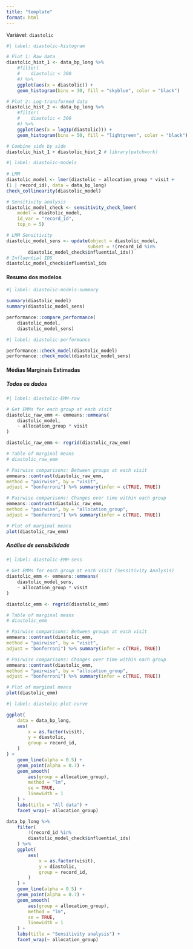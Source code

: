 ```yaml
---
title: "template"
format: html
---
```


Variável: `diastolic`

```r
#| label: diastolic-histogram

# Plot 1: Raw data
diastolic_hist_1 <- data_bp_long %>% 
    #filter(
    #    diastolic < 300
    #) %>% 
    ggplot(aes(x = diastolic)) + 
    geom_histogram(bins = 30, fill = "skyblue", color = "black")

# Plot 2: Log-transformed data
diastolic_hist_2 <- data_bp_long %>% 
    #filter(
    #    diastolic < 300
    #) %>%
    ggplot(aes(x = log1p(diastolic))) + 
    geom_histogram(bins = 50, fill = "lightgreen", color = "black")

# Combine side by side
diastolic_hist_1 + diastolic_hist_2 # library(patchwork)
```

```r
#| label: diastolic-models
 
# LMM
diastolic_model <- lmer(diastolic ~ allocation_group * visit + 
(1 | record_id), data = data_bp_long)
check_collinearity(diastolic_model)

# Sensitivity analysis
diastolic_model_check <- sensitivity_check_lmer(
    model = diastolic_model,
    id_var = "record_id",
    top_n = 5)

# LMM Sensitivity
diastolic_model_sens <- update(object = diastolic_model,
                              subset = !(record_id %in% 
		diastolic_model_check$influential_ids))
# Influential IDS
diastolic_model_check$influential_ids
```

#### Resumo dos modelos

```r
#| label: diastolic-models-summary

summary(diastolic_model)
summary(diastolic_model_sens)

performance::compare_performance(
    diastolic_model, 
    diastolic_model_sens) 
```

```r
#| label: diastolic-performance

performance::check_model(diastolic_model)
performance::check_model(diastolic_model_sens)
```

#### Médias Marginais Estimadas

##### Todos os dados

```r
#| label: diastolic-EMM-raw

# Get EMMs for each group at each visit
diastolic_raw_emm <- emmeans::emmeans(
    diastolic_model, 
    ~ allocation_group * visit
)

diastolic_raw_emm <- regrid(diastolic_raw_emm)

# Table of marginal means
# diastolic_raw_emm

# Pairwise comparisons: Between groups at each visit
emmeans::contrast(diastolic_raw_emm,
method = "pairwise", by = "visit",
adjust = "bonferroni") %>% summary(infer = c(TRUE, TRUE))

# Pairwise comparisons: Changes over time within each group
emmeans::contrast(diastolic_raw_emm,
method = "pairwise", by = "allocation_group",
adjust = "bonferroni") %>% summary(infer = c(TRUE, TRUE))

# Plot of marginal means
plot(diastolic_raw_emm)
```

##### Análise de sensibilidade

```r
#| label: diastolic-EMM-sens

# Get EMMs for each group at each visit (Sensitivity Analysis)
diastolic_emm <- emmeans::emmeans(
    diastolic_model_sens, 
    ~ allocation_group * visit
)

diastolic_emm <- regrid(diastolic_emm)

# Table of marginal means
# diastolic_emm

# Pairwise comparisons: Between groups at each visit
emmeans::contrast(diastolic_emm,
method = "pairwise", by = "visit",
adjust = "bonferroni") %>% summary(infer = c(TRUE, TRUE))

# Pairwise comparisons: Changes over time within each group
emmeans::contrast(diastolic_emm,
method = "pairwise", by = "allocation_group",
adjust = "bonferroni") %>% summary(infer = c(TRUE, TRUE))

# Plot of marginal means
plot(diastolic_emm)
```

```r
#| label: diastolic-plot-curve

ggplot(
    data = data_bp_long, 
    aes(
        x = as.factor(visit),
        y = diastolic,
        group = record_id,
    )
) +
    geom_line(alpha = 0.5) +
    geom_point(alpha = 0.7) +
    geom_smooth(
        aes(group = allocation_group),
        method = "lm",
        se = TRUE,
        linewidth = 1
    ) +
    labs(title = "All data") +
    facet_wrap(~ allocation_group)

data_bp_long %>% 
    filter(
        !(record_id %in% 
		diastolic_model_check$influential_ids)
    ) %>% 
    ggplot(
        aes(
            x = as.factor(visit),
            y = diastolic,
            group = record_id,
        )
    ) +
    geom_line(alpha = 0.5) +
    geom_point(alpha = 0.7) +
    geom_smooth(
        aes(group = allocation_group),
        method = "lm",
        se = TRUE,
        linewidth = 1
    ) +
    labs(title = "Sensitivity analysis") +
    facet_wrap(~ allocation_group)
```

